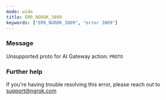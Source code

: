 ```yaml
---
mode: wide
title: ERR_NGROK_3809
keywords: ["ERR_NGROK_3809", "error 3809"]
---
```


### Message

Unsupported proto for AI Gateway action: `PROTO`

### Further help

If you're having trouble resolving this error, please reach out to [support@ngrok.com](mailto:support@ngrok.com?subject=Help%20with%20ERR_NGROK_3809)
